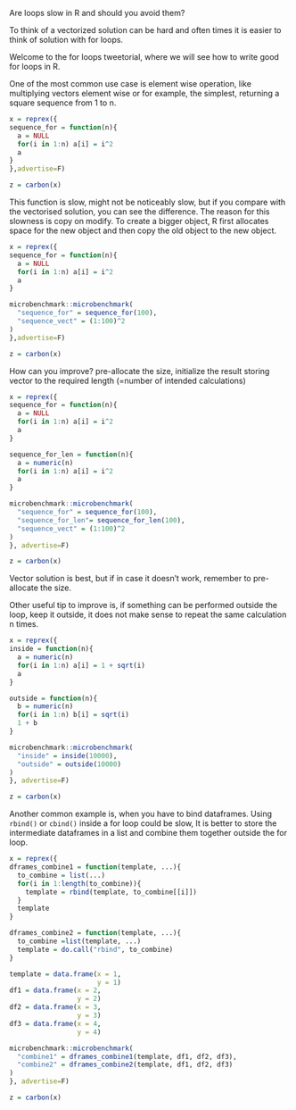 Are loops slow in R and should you avoid them?

To think of a vectorized solution can be hard and often times it is easier to think of solution with for loops.

Welcome to the for loops tweetorial, where we will see how to write good for loops in R.

One of the most common use case is element wise operation, like multiplying vectors element wise or for example, the simplest, returning a square sequence from 1 to n.

```r
x = reprex({
sequence_for = function(n){
  a = NULL
  for(i in 1:n) a[i] = i^2
  a
}
},advertise=F)

z = carbon(x)
```

This function is slow, might not be noticeably slow, but if you compare with the vectorised solution, you can see the difference. The reason for this slowness is copy on modify. To create a bigger object, R first allocates space for the new object and then copy the old object to the new object.

```r
x = reprex({
sequence_for = function(n){
  a = NULL
  for(i in 1:n) a[i] = i^2
  a
}

microbenchmark::microbenchmark(
  "sequence_for" = sequence_for(100),
  "sequence_vect" = (1:100)^2
)
},advertise=F)

z = carbon(x)
```

How can you improve? pre-allocate the size, initialize the result storing vector to the required length (=number of intended calculations)

```r
x = reprex({
sequence_for = function(n){
  a = NULL
  for(i in 1:n) a[i] = i^2
  a
}

sequence_for_len = function(n){
  a = numeric(n)
  for(i in 1:n) a[i] = i^2
  a
}

microbenchmark::microbenchmark(
  "sequence_for" = sequence_for(100),
  "sequence_for_len"= sequence_for_len(100),
  "sequence_vect" = (1:100)^2
)
}, advertise=F)

z = carbon(x)
```

Vector solution is best, but if in case it doesn't work, remember to pre-allocate the size.

Other useful tip to improve is, if something can be performed outside the loop, keep it outside, it does not make sense to repeat the same calculation n times.

```r
x = reprex({
inside = function(n){
  a = numeric(n)
  for(i in 1:n) a[i] = 1 + sqrt(i)
  a
}

outside = function(n){
  b = numeric(n)
  for(i in 1:n) b[i] = sqrt(i)
  1 + b
}

microbenchmark::microbenchmark(
  "inside" = inside(10000),
  "outside" = outside(10000)
)
}, advertise=F)

z = carbon(x)
```

Another common example is, when you have to bind dataframes. Using `rbind()` or `cbind()` inside a for loop could be slow, It is better to store the intermediate dataframes in a list and combine them together outside the for loop.

```r
x = reprex({
dframes_combine1 = function(template, ...){
  to_combine = list(...)
  for(i in 1:length(to_combine)){
    template = rbind(template, to_combine[[i]])
  }
  template
}

dframes_combine2 = function(template, ...){
  to_combine =list(template, ...)
  template = do.call("rbind", to_combine)
}

template = data.frame(x = 1,
                      y = 1)
df1 = data.frame(x = 2,
                 y = 2)
df2 = data.frame(x = 3,
                 y = 3)
df3 = data.frame(x = 4,
                 y = 4)

microbenchmark::microbenchmark(
  "combine1" = dframes_combine1(template, df1, df2, df3),
  "combine2" = dframes_combine2(template, df1, df2, df3)
)
}, advertise=F)

z = carbon(x)
```
